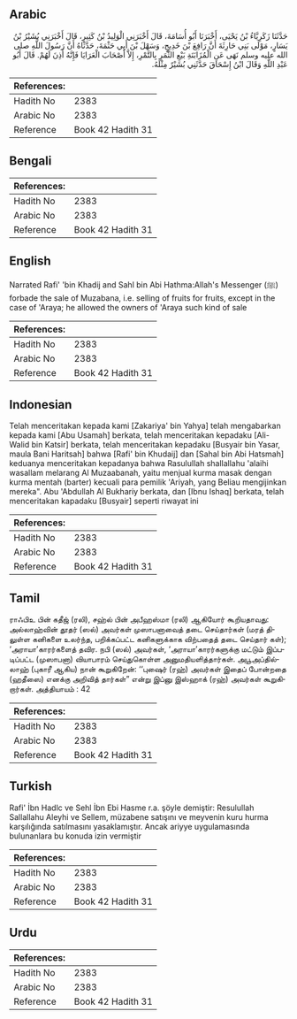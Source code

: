 ## Arabic


<div dir="rtl" lang="ar" style={{fontSize:'larger',backgroundColor:'#f8f9fa',padding:20}}>
حَدَّثَنَا زَكَرِيَّاءُ بْنُ يَحْيَى، أَخْبَرَنَا أَبُو أُسَامَةَ، قَالَ أَخْبَرَنِي الْوَلِيدُ بْنُ كَثِيرٍ، قَالَ أَخْبَرَنِي بُشَيْرُ بْنُ يَسَارٍ، مَوْلَى بَنِي حَارِثَةَ أَنَّ رَافِعَ بْنَ خَدِيجٍ، وَسَهْلَ بْنَ أَبِي حَثْمَةَ، حَدَّثَاهُ أَنَّ رَسُولَ اللَّهِ صلى الله عليه وسلم نَهَى عَنِ الْمُزَابَنَةِ بَيْعِ الثَّمَرِ بِالتَّمْرِ، إِلاَّ أَصْحَابَ الْعَرَايَا فَإِنَّهُ أَذِنَ لَهُمْ‏.‏ قَالَ أَبُو عَبْدِ اللَّهِ وَقَالَ ابْنُ إِسْحَاقَ حَدَّثَنِي بُشَيْرٌ مِثْلَهُ‏.‏
</div>
<div style={{backgroundColor:'#f8f9fa',padding:20, marginBottom: 10}}><table> <thead> <tr> <th>References:</th> <th></th> </tr> </thead> <tbody><tr><td>Hadith No</td><td>2383</td></tr><tr><td>Arabic No</td><td>2383</td></tr><tr><td>Reference</td><td>Book 42 Hadith 31</td></tr></tbody></table></div>

## Bengali


<div dir="ltr" lang="bn" style={{fontSize:'larger',backgroundColor:'#f8f9fa',padding:20}}>

</div>
<div style={{backgroundColor:'#f8f9fa',padding:20, marginBottom: 10}}><table> <thead> <tr> <th>References:</th> <th></th> </tr> </thead> <tbody><tr><td>Hadith No</td><td>2383</td></tr><tr><td>Arabic No</td><td>2383</td></tr><tr><td>Reference</td><td>Book 42 Hadith 31</td></tr></tbody></table></div>

## English


<div dir="ltr" lang="en" style={{fontSize:'larger',backgroundColor:'#f8f9fa',padding:20}}>
Narrated Rafi' 'bin Khadij and Sahl bin Abi Hathma:Allah's Messenger (ﷺ) forbade the sale of Muzabana, i.e. selling of fruits for fruits, except in the case of 'Araya; he allowed the owners of 'Araya such kind of sale
</div>
<div style={{backgroundColor:'#f8f9fa',padding:20, marginBottom: 10}}><table> <thead> <tr> <th>References:</th> <th></th> </tr> </thead> <tbody><tr><td>Hadith No</td><td>2383</td></tr><tr><td>Arabic No</td><td>2383</td></tr><tr><td>Reference</td><td>Book 42 Hadith 31</td></tr></tbody></table></div>

## Indonesian


<div dir="ltr" lang="id" style={{fontSize:'larger',backgroundColor:'#f8f9fa',padding:20}}>
Telah menceritakan kepada kami [Zakariya' bin Yahya] telah mengabarkan kepada kami [Abu Usamah] berkata, telah menceritakan kepadaku [Ali-Walid bin Katsir] berkata, telah menceritakan kepadaku [Busyair bin Yasar, maula Bani Haritsah] bahwa [Rafi' bin Khudaij] dan [Sahal bin Abi Hatsmah] keduanya menceritakan kepadanya bahwa Rasulullah shallallahu 'alaihi wasallam melarang Al Muzaabanah, yaitu menjual kurma masak dengan kurma mentah (barter) kecuali para pemilik 'Ariyah, yang Beliau mengijinkan mereka". Abu 'Abdullah Al Bukhariy berkata, dan [Ibnu Ishaq] berkata, telah menceritakan kapadaku [Busyair] seperti riwayat ini
</div>
<div style={{backgroundColor:'#f8f9fa',padding:20, marginBottom: 10}}><table> <thead> <tr> <th>References:</th> <th></th> </tr> </thead> <tbody><tr><td>Hadith No</td><td>2383</td></tr><tr><td>Arabic No</td><td>2383</td></tr><tr><td>Reference</td><td>Book 42 Hadith 31</td></tr></tbody></table></div>

## Tamil


<div dir="ltr" lang="ta" style={{fontSize:'larger',backgroundColor:'#f8f9fa',padding:20}}>
ராஃபிஉ பின் கதீஜ் (ரலி), சஹ்ல் பின் அபீஹஸ்மா (ரலி) ஆகியோர் கூறியதாவது: அல்லாஹ்வின் தூதர் (ஸல்) அவர்கள் முஸாபனாவைத் தடை செய்தார்கள் (மரத் திலுள்ள கனிகளை உலர்ந்த, பறிக்கப்பட்ட கனிகளுக்காக விற்பதைத் தடை செய்தார் கள்); ‘அராயா’காரர்களைத் தவிர. நபி (ஸல்) அவர்கள், ‘அராயா’காரர்களுக்கு மட்டும் இப்படிப்பட்ட (முஸாபனா) வியாபாரம் செய்துகொள்ள அனுமதியளித்தார்கள். அபூஅப்தில்லாஹ் (புகாரீ ஆகிய) நான் கூறுகிறேன்: ‘‘புஷைர் (ரஹ்) அவர்கள் இதைப் போன்றதை (ஹதீஸை) எனக்கு அறிவித் தார்கள்” என்று இப்னு இஸ்ஹாக் (ரஹ்) அவர்கள் கூறுகிறார்கள். அத்தியாயம் : 42
</div>
<div style={{backgroundColor:'#f8f9fa',padding:20, marginBottom: 10}}><table> <thead> <tr> <th>References:</th> <th></th> </tr> </thead> <tbody><tr><td>Hadith No</td><td>2383</td></tr><tr><td>Arabic No</td><td>2383</td></tr><tr><td>Reference</td><td>Book 42 Hadith 31</td></tr></tbody></table></div>

## Turkish


<div dir="ltr" lang="tr" style={{fontSize:'larger',backgroundColor:'#f8f9fa',padding:20}}>
Rafi' İbn Hadlc ve Sehl İbn Ebi Hasme r.a. şöyle demiştir: Resulullah Sallallahu Aleyhi ve Sellem, müzabene satışını ve meyvenin kuru hurma karşılığında satılmasını yasaklamıştır. Ancak ariyye uygulamasında bulunanlara bu konuda izin vermiştir
</div>
<div style={{backgroundColor:'#f8f9fa',padding:20, marginBottom: 10}}><table> <thead> <tr> <th>References:</th> <th></th> </tr> </thead> <tbody><tr><td>Hadith No</td><td>2383</td></tr><tr><td>Arabic No</td><td>2383</td></tr><tr><td>Reference</td><td>Book 42 Hadith 31</td></tr></tbody></table></div>

## Urdu


<div dir="rtl" lang="ur" style={{fontSize:'larger',backgroundColor:'#f8f9fa',padding:20}}>

</div>
<div style={{backgroundColor:'#f8f9fa',padding:20, marginBottom: 10}}><table> <thead> <tr> <th>References:</th> <th></th> </tr> </thead> <tbody><tr><td>Hadith No</td><td>2383</td></tr><tr><td>Arabic No</td><td>2383</td></tr><tr><td>Reference</td><td>Book 42 Hadith 31</td></tr></tbody></table></div>